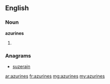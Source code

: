 ==English==

===Noun===
'''azurines'''

# {{plural of|azurine}}

===Anagrams===
* [[suzerain#English|suzerain]]

[[ar:azurines]]
[[fr:azurines]]
[[mg:azurines]]
[[my:azurines]]